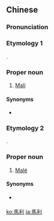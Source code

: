 ==Chinese==
{{zh-forms|s=马利|gloss=-}}

===Pronunciation===
{{zh-pron
|m=Mǎlì
|c=maa5 lei6
|mn=tw:Má-lī
|cat=pn
}}

===Etymology 1===
{{bor|zh|en|Mali}}.

===Proper noun===
{{zh-proper noun}}

# {{lb|zh|Taiwan}} [[Mali]]

====Synonyms====
* {{qualifier|Mainland China}} {{zh-l|馬里}}

===Etymology 2===
{{bor|zh|en|Malé}}.

===Proper noun===
{{zh-proper noun}}

# {{lb|zh|Taiwan}} [[Malé]] {{gloss|capital city of Maldives}}

====Synonyms====
* {{qualifier|Mainland China}} {{zh-l|馬累}}

{{zh-cat|Countries}}

[[ko:馬利]]
[[ja:馬利]]